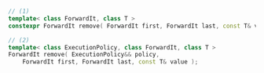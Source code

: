 ```cpp
// (1)
template< class ForwardIt, class T >
constexpr ForwardIt remove( ForwardIt first, ForwardIt last, const T& value );

// (2)
template< class ExecutionPolicy, class ForwardIt, class T >
ForwardIt remove( ExecutionPolicy&& policy,
    ForwardIt first, ForwardIt last, const T& value );
```
